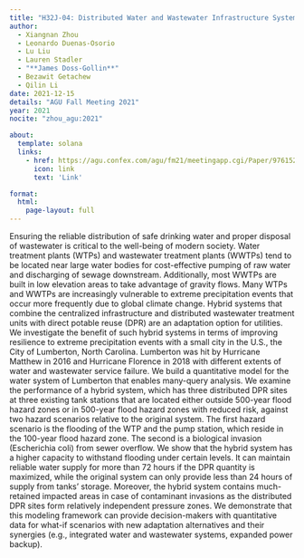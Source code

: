 ```yaml
---
title: "H32J-04: Distributed Water and Wastewater Infrastructure System for Climate Change Adaption: A Case Study in the City of Lumberton, NC"
author:
  - Xiangnan Zhou
  - Leonardo Duenas-Osorio
  - Lu Liu
  - Lauren Stadler
  - "**James Doss-Gollin**"
  - Bezawit Getachew
  - Qilin Li
date: 2021-12-15
details: "AGU Fall Meeting 2021"
year: 2021
nocite: "zhou_agu:2021"

about:
  template: solana
  links:
    - href: https://agu.confex.com/agu/fm21/meetingapp.cgi/Paper/976152
      icon: link
      text: 'Link'

format:
  html:
    page-layout: full
---
```


Ensuring the reliable distribution of safe drinking water and proper disposal of wastewater is critical to the well-being of modern society. Water treatment plants (WTPs) and wastewater treatment plants (WWTPs) tend to be located near large water bodies for cost-effective pumping of raw water and discharging of sewage downstream. Additionally, most WWTPs are built in low elevation areas to take advantage of gravity flows. Many WTPs and WWTPs are increasingly vulnerable to extreme precipitation events that occur more frequently due to global climate change. Hybrid systems that combine the centralized infrastructure and distributed wastewater treatment units with direct potable reuse (DPR) are an adaptation option for utilities. We investigate the benefit of such hybrid systems in terms of improving resilience to extreme precipitation events with a small city in the U.S., the City of Lumberton, North Carolina. Lumberton was hit by Hurricane Matthew in 2016 and Hurricane Florence in 2018 with different extents of water and wastewater service failure. We build a quantitative model for the water system of Lumberton that enables many-query analysis. We examine the performance of a hybrid system, which has three distributed DPR sites at three existing tank stations that are located either outside 500-year flood hazard zones or in 500-year flood hazard zones with reduced risk, against two hazard scenarios relative to the original system. The first hazard scenario is the flooding of the WTP and the pump station, which reside in the 100-year flood hazard zone. The second is a biological invasion (Escherichia coli) from sewer overflow. We show that the hybrid system has a higher capacity to withstand flooding under certain levels. It can maintain reliable water supply for more than 72 hours if the DPR quantity is maximized, while the original system can only provide less than 24 hours of supply from tanks’ storage. Moreover, the hybrid system contains much-retained impacted areas in case of contaminant invasions as the distributed DPR sites form relatively independent pressure zones. We demonstrate that this modeling framework can provide decision-makers with quantitative data for what-if scenarios with new adaptation alternatives and their synergies (e.g., integrated water and wastewater systems, expanded power backup).

:::{#bibliography}
:::